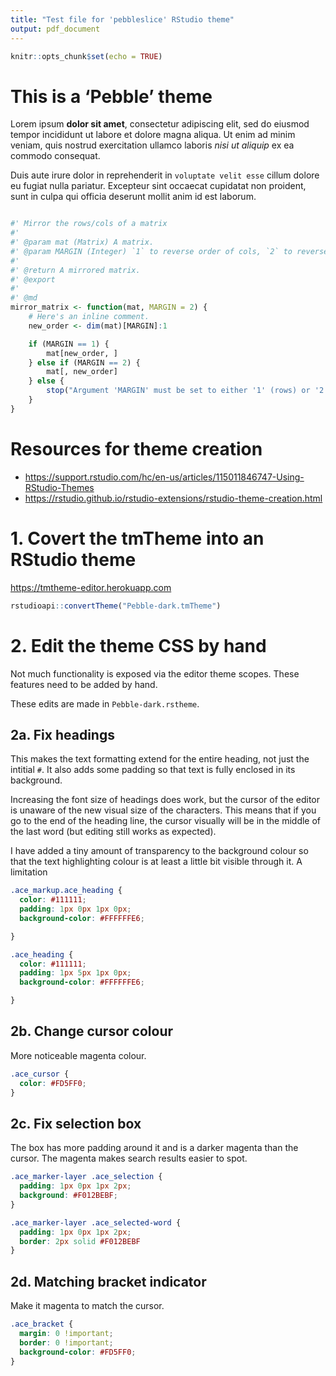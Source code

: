 ```yaml
---
title: "Test file for 'pebbleslice' RStudio theme"
output: pdf_document
---
```


```r
knitr::opts_chunk$set(echo = TRUE)
```










# This is a 'Pebble' theme

Lorem ipsum **dolor sit amet**, consectetur adipiscing elit, sed do eiusmod tempor 
incididunt ut labore et dolore magna aliqua. Ut enim ad minim veniam, quis nostrud
exercitation ullamco laboris _nisi ut aliquip_ ex ea commodo consequat. 

Duis aute irure dolor in reprehenderit in `voluptate velit esse` cillum dolore eu 
fugiat nulla pariatur. Excepteur sint occaecat cupidatat non proident, sunt in culpa 
qui officia deserunt mollit anim id est laborum. 

```r

```


```r
#' Mirror the rows/cols of a matrix
#'
#' @param mat (Matrix) A matrix.
#' @param MARGIN (Integer) `1` to reverse order of cols, `2` to reverse rows.
#'
#' @return A mirrored matrix.
#' @export
#'
#' @md
mirror_matrix <- function(mat, MARGIN = 2) {
    # Here's an inline comment.
    new_order <- dim(mat)[MARGIN]:1

    if (MARGIN == 1) {
        mat[new_order, ]
    } else if (MARGIN == 2) {
        mat[, new_order]
    } else {
        stop("Argument 'MARGIN' must be set to either '1' (rows) or '2' (cols).")
    }
}
```














# Resources for theme creation

- <https://support.rstudio.com/hc/en-us/articles/115011846747-Using-RStudio-Themes>
- <https://rstudio.github.io/rstudio-extensions/rstudio-theme-creation.html>



# 1. Covert the tmTheme into an RStudio theme

<https://tmtheme-editor.herokuapp.com>

```r
rstudioapi::convertTheme("Pebble-dark.tmTheme")
```


# 2. Edit the theme CSS by hand

Not much functionality is exposed via the editor theme scopes. These features need to be added by hand.

These edits are made in `Pebble-dark.rstheme`.

## 2a. Fix headings

This makes the text formatting extend for the entire heading, not just the intitial `#`. It also adds some padding so that text is fully enclosed in its background.

Increasing the font size of headings does work, but the cursor of the editor is unaware of the new visual size of the characters. This means that if you go to the end of the heading line, the cursor visually will be in the middle of the last word (but editing still works as expected).

I have added a tiny amount of transparency to the background colour so that the text highlighting colour is at least a little bit visible through it. A limitation 

``` css
.ace_markup.ace_heading {
  color: #111111;
  padding: 1px 0px 1px 0px;
  background-color: #FFFFFFE6;

}

.ace_heading {
  color: #111111;
  padding: 1px 5px 1px 0px;
  background-color: #FFFFFFE6;

}
```

## 2b. Change cursor colour

More noticeable magenta colour.

``` css
.ace_cursor {
  color: #FD5FF0;
}
```

## 2c. Fix selection box

The box has more padding around it and is a darker magenta than the cursor. The magenta makes search results easier to spot.

``` css
.ace_marker-layer .ace_selection {
  padding: 1px 0px 1px 2px;
  background: #F012BEBF;
}

.ace_marker-layer .ace_selected-word {
  padding: 1px 0px 1px 2px;
  border: 2px solid #F012BEBF
}
```

## 2d. Matching bracket indicator

Make it magenta to match the cursor.

``` css
.ace_bracket {
  margin: 0 !important;
  border: 0 !important;
  background-color: #FD5FF0;
}
```
